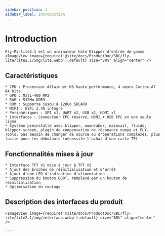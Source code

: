 ```yaml
---
sidebar_position: 1
sidebar_label: Introduction
---
```




# Introduction

    Fly-Pi-lite2.1 est un ordinateur hôte Klipper d'entrée de gamme
    <ImageView image={require('@site/docs/ProductDoc/SBC/fly-lite/lite2.1/img/lite.webp').default} size="80%" align="center" />

## Caractéristiques

    * CPU : Processeur Allwinner H3 haute performance, 4 cœurs Cortex-A7 64 bits
    * GPU : Mali-400 MP2
    * RAM : 512Mo DDR3
    * ROM : Supporte jusqu'à 128Go SDCARD
    * WIFI : WiFi 2.4G intégré
    * Périphériques : SPI x1, UART x2, USB x2, HDMI x1
    * Interfaces : Connecteur FPC réservé, HDMI + USB FPC en une seule ligne
    * Système préinstallé avec klipper, moonraker, mainsail, fluidd, klipper-screen, plugin de compensation de résonance numpy et FLY-Tools, pas besoin de changer de source ou d'opérations complexes, plus facile pour les débutants (nécessite l'achat d'une carte TF)


## Fonctionnalités mises à jour

    * Interface TFT V1 mise à jour à TFT V2
    * Ajout des broches de réinitialisation et d'arrêt
    * Ajout d'une LED d'indication d'alimentation
    * Suppression du bouton BOOT, remplacé par un bouton de réinitialisation
    * Optimisation du routage

## Description des interfaces du produit

    <ImageView image={require('@site/docs/ProductDoc/SBC/fly-lite/lite2.1/img/interface.webp').default} size="80%" align="center" />

    ----